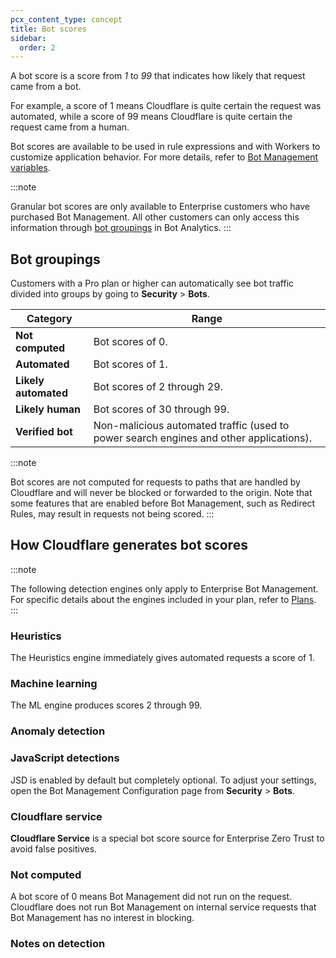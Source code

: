 ```yaml
---
pcx_content_type: concept
title: Bot scores
sidebar:
  order: 2
---
```



A bot score is a score from *1* to *99* that indicates how likely that request came from a bot.

For example, a score of 1 means Cloudflare is quite certain the request was automated, while a score of 99 means Cloudflare is quite certain the request came from a human.

Bot scores are available to be used in rule expressions and with Workers to customize application behavior. For more details, refer to [Bot Management variables](/bots/reference/bot-management-variables/).

:::note

Granular bot scores are only available to Enterprise customers who have purchased Bot Management. All other customers can only access this information through [bot groupings](#bot-groupings) in Bot Analytics.
:::

## Bot groupings

Customers with a Pro plan or higher can automatically see bot traffic divided into groups by going to **Security** > **Bots**.

| Category             | Range                                                                                  |
| -------------------- | -------------------------------------------------------------------------------------- |
| **Not computed**     | Bot scores of 0.                                                                       |
| **Automated**        | Bot scores of 1.                                                                       |
| **Likely automated** | Bot scores of 2 through 29.                                                            |
| **Likely human**     | Bot scores of 30 through 99.                                                           |
| **Verified bot**     | Non-malicious automated traffic (used to power search engines and other applications). |

:::note

Bot scores are not computed for requests to paths that are handled by Cloudflare and will never be blocked or forwarded to the origin. Note that some features that are enabled before Bot Management, such as Redirect Rules, may result in requests not being scored.
:::

## How Cloudflare generates bot scores

:::note

The following detection engines only apply to Enterprise Bot Management. For specific details about the engines included in your plan, refer to [Plans](/bots/plans/).
:::

### Heuristics

<Render file="bots-heuristics" product="bots" />

The Heuristics engine immediately gives automated requests a score of 1.

### Machine learning

<Render file="bots-ml" product="bots" />

The ML engine produces scores 2 through 99.

### Anomaly detection

<Render file="bots-ad" product="bots" />

### JavaScript detections

<Render file="bots-jsd" product="bots" />

JSD is enabled by default but completely optional. To adjust your settings, open the Bot Management Configuration page from **Security** > **Bots**.

### Cloudflare service

**Cloudflare Service** is a special <GlossaryTooltip term="bot score">bot score</GlossaryTooltip> source for Enterprise Zero Trust to avoid false positives.

### Not computed

A bot score of 0 means Bot Management did not run on the request. Cloudflare does not run Bot Management on internal service requests that Bot Management has no interest in blocking.

### Notes on detection

<Render file="bots-cookie" />
